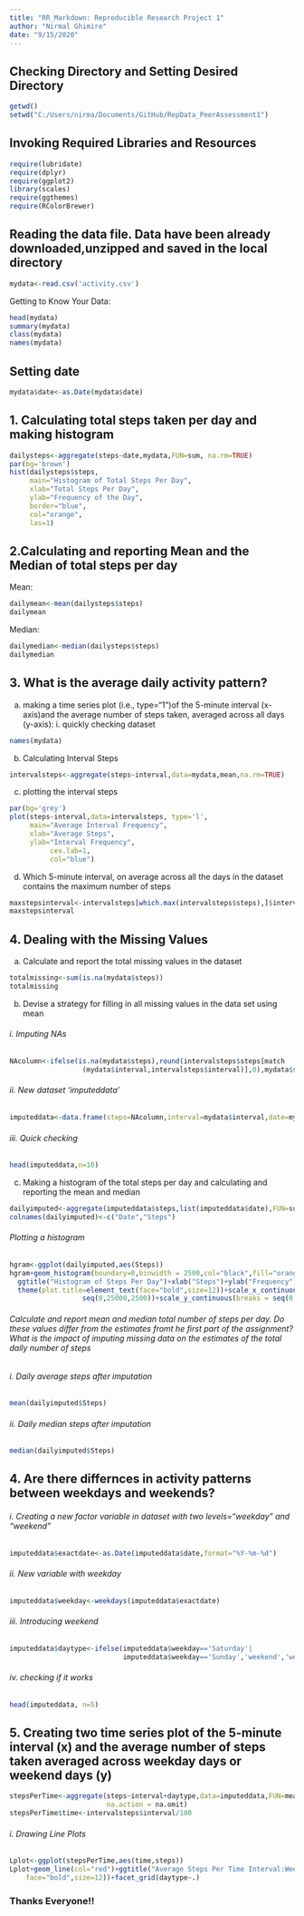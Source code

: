 ```yaml
---
title: "RR_Markdown: Reproducible Research Project 1"
author: "Nirmal Ghimire"
date: "9/15/2020"
---
```


## Checking Directory and Setting Desired Directory
```r
getwd()
setwd("C:/Users/nirma/Documents/GitHub/RepData_PeerAssessment1")
```

## Invoking Required Libraries and Resources
```r
require(lubridate)
require(dplyr)
require(ggplot2)
library(scales)
require(ggthemes)
require(RColorBrewer)
```

## Reading the data file. Data have been already downloaded,unzipped and saved in the local directory
```r
mydata<-read.csv('activity.csv')
```
Getting to Know Your Data:

```r
head(mydata)
summary(mydata)
class(mydata)
names(mydata)
```

## Setting date
```r
mydata$date<-as.Date(mydata$date)
```
## 1. Calculating total steps taken per day and making histogram
```r
dailysteps<-aggregate(steps~date,mydata,FUN=sum, na.rm=TRUE)
par(bg='brown')
hist(dailysteps$steps,
     main="Histogram of Total Steps Per Day",
     xlab="Total Steps Per Day",
     ylab="Frequency of the Day",
     border="blue",
     col="orange",
     las=1)
```

## 2.Calculating and reporting Mean and the Median of total steps per day 
Mean:
```r
dailymean<-mean(dailysteps$steps)
dailymean
```
Median:
```r
dailymedian<-median(dailysteps$steps)
dailymedian
```

## 3. What is the average daily activity pattern?
a. making a time series plot (i.e., type="1")of the 5-minute interval (x-axis)and the average number of steps taken, averaged across all days (y-axis): i. quickly checking dataset

```r
names(mydata)
```
b. Calculating Interval Steps
```r
intervalsteps<-aggregate(steps~interval,data=mydata,mean,na.rm=TRUE)
```
c. plotting the interval steps
```r
par(bg='grey')
plot(steps~interval,data=intervalsteps, type='l',
     main="Average Interval Frequency",
     xlab="Average Steps",
     ylab="Interval Frequency",
          cex.lab=1,
          col="blue")
```

d. Which 5-minute interval, on average across all the days in the dataset contains the maximum number of steps
```r
maxstepsinterval<-intervalsteps[which.max(intervalsteps$steps),]$interval
maxstepsinterval
```

## 4. Dealing with the Missing Values 
a. Calculate and report the total missing values in the dataset
```r
totalmissing<-sum(is.na(mydata$steps))
totalmissing
```
b. Devise a strategy for filling in all missing values in the data set using mean

###### i. Imputing NAs
```r
NAcolumn<-ifelse(is.na(mydata$steps),round(intervalsteps$steps[match
                  (mydata$interval,intervalsteps$interval)],0),mydata$steps)
```
###### ii. New dataset 'imputeddata'
```r
imputeddata<-data.frame(steps=NAcolumn,interval=mydata$interval,date=mydata$date)
```
###### iii. Quick checking
```r
head(imputeddata,n=10)
```
c. Making a histogram of the total steps per day and calculating and reporting the mean and median
```r
dailyimputed<-aggregate(imputeddata$steps,list(imputeddata$date),FUN=sum)
colnames(dailyimputed)<-c("Date","Steps")
```
###### Plotting a histogram
```r
hgram<-ggplot(dailyimputed,aes(Steps))
hgram+geom_histogram(boundary=0,binwidth = 2500,col="black",fill="orange")+
  ggtitle("Histogram of Steps Per Day")+xlab("Steps")+ylab("Frequency")+
  theme(plot.title=element_text(face="bold",size=12))+scale_x_continuous(breaks=
                  seq(0,25000,2500))+scale_y_continuous(breaks = seq(0,26,2))
```

###### Calculate and report mean and median total number of steps per day. Do these values differ from the estimates fromt he first part of the assignment? What is the impact of imputing missing data on the estimates of the total daily number of steps
###### i. Daily average steps after imputation
```r
mean(dailyimputed$Steps)
```
###### ii. Daily median steps after imputation
```r
median(dailyimputed$Steps)
```

## 4. Are there differnces in activity patterns between weekdays and weekends?
###### i. Creating a new factor variable in dataset with two levels="weekday" and "weekend"
```r
imputeddata$exactdate<-as.Date(imputeddata$date,format="%Y-%m-%d")
```
###### ii. New variable with weekday
```r
imputeddata$weekday<-weekdays(imputeddata$exactdate)
```
###### iii. Introducing weekend
```r
imputeddata$daytype<-ifelse(imputeddata$weekday=='Saturday'|
                            imputeddata$weekday=='Sunday','weekend','weekday')
```
###### iv. checking if it works
```r
head(imputeddata, n=5)
```
## 5. Creating two time series plot of the 5-minute interval (x) and the average number of steps taken averaged across weekday days or weekend days (y)
```r
stepsPerTime<-aggregate(steps~interval+daytype,data=imputeddata,FUN=mean,
                        na.action = na.omit)
stepsPerTime$time<-intervalsteps$interval/100
```
###### i. Drawing Line Plots
```r
Lplot<-ggplot(stepsPerTime,aes(time,steps))
Lplot+geom_line(col="red")+ggtitle("Average Steps Per Time Interval:Weekdays vs. Weekends")+xlab("Time")+ylab("Steps")+theme(plot.title=element_text(
    face="bold",size=12))+facet_grid(daytype~.)
```

### Thanks Everyone!!